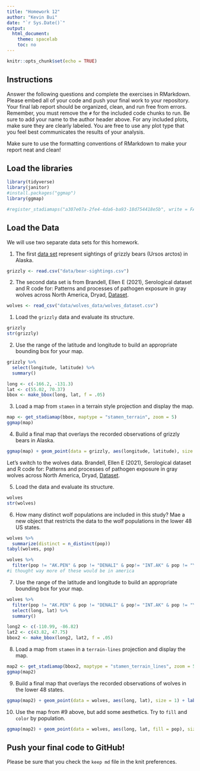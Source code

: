 ```yaml
---
title: "Homework 12"
author: "Kevin Bui"
date: "`r Sys.Date()`"
output:
  html_document:
    theme: spacelab
    toc: no
---
```


```r
knitr::opts_chunk$set(echo = TRUE)
```

## Instructions
Answer the following questions and complete the exercises in RMarkdown. Please embed all of your code and push your final work to your repository. Your final lab report should be organized, clean, and run free from errors. Remember, you must remove the `#` for the included code chunks to run. Be sure to add your name to the author header above. For any included plots, make sure they are clearly labeled. You are free to use any plot type that you feel best communicates the results of your analysis.  

Make sure to use the formatting conventions of RMarkdown to make your report neat and clean!  

## Load the libraries  
```r
library(tidyverse)
library(janitor)
#install.packages("ggmap")
library(ggmap)
``` 

```r
#register_stadiamaps("a307e07a-2fe4-4da6-ba93-18d754418e5b", write = FALSE)
```


## Load the Data
We will use two separate data sets for this homework.  

1. The first [data set](https://rcweb.dartmouth.edu/~f002d69/workshops/index_rspatial.html) represent sightings of grizzly bears (Ursos arctos) in Alaska.  

```r
grizzly <- read.csv("data/bear-sightings.csv")
```


2. The second data set is from Brandell, Ellen E (2021), Serological dataset and R code for: Patterns and processes of pathogen exposure in gray wolves across North America, Dryad, [Dataset](https://doi.org/10.5061/dryad.5hqbzkh51).  

```r
wolves <- read_csv("data/wolves_data/wolves_dataset.csv")
```


1. Load the `grizzly` data and evaluate its structure.  

```r
grizzly
str(grizzly)
```


2. Use the range of the latitude and longitude to build an appropriate bounding box for your map. 

```r
grizzly %>%
  select(longitude, latitude) %>%
  summary()
```

```r
long <- c(-166.2, -131.3) 
lat <- c(55.02, 70.37)
bbox <- make_bbox(long, lat, f = .05)
```


3. Load a map from `stamen` in a terrain style projection and display the map.  

```r
map <- get_stadiamap(bbox, maptype = "stamen_terrain", zoom = 5)
ggmap(map)
```


4. Build a final map that overlays the recorded observations of grizzly bears in Alaska.  

```r
ggmap(map) + geom_point(data = grizzly, aes(longitude, latitude), size = .4) + labs(title = "Grizzly Bear Sightings", x = "Longitude", y = "Latitude")
```


Let's switch to the wolves data. Brandell, Ellen E (2021), Serological dataset and R code for: Patterns and processes of pathogen exposure in gray wolves across North America, Dryad, [Dataset](https://doi.org/10.5061/dryad.5hqbzkh51).  

5. Load the data and evaluate its structure.  

```r
wolves
str(wolves)
```


6. How many distinct wolf populations are included in this study? Mae a new object that restricts the data to the wolf populations in the lower 48 US states.  

```r
wolves %>%
  summarize(distinct = n_distinct(pop))
tabyl(wolves, pop)
```

```r
wolves %>%
  filter(pop != "AK.PEN" & pop != "DENALI" & pop!= "INT.AK" & pop != "YUCH" & pop != "ELLES" & pop != "N.NWT" & pop!= "SS.NWT" & pop != "BC" & pop != "SE.AK" & pop != "BAN.JAS" & pop != "MEXICAN" & pop != "ONT")
#i thought way more of these would be in america
```


7. Use the range of the latitude and longitude to build an appropriate bounding box for your map. 

```r
wolves %>%
  filter(pop != "AK.PEN" & pop != "DENALI" & pop!= "INT.AK" & pop != "YUCH" & pop != "ELLES" & pop != "N.NWT" & pop!= "SS.NWT" & pop != "BC" & pop != "SE.AK" & pop != "BAN.JAS" & pop != "MEXICAN" & pop != "ONT") %>%
  select(long, lat) %>%
  summary()
```

```r
long2 <- c(-110.99, -86.82) 
lat2 <- c(43.82, 47.75)
bbox2 <- make_bbox(long2, lat2, f = .05)
```

8.  Load a map from `stamen` in a `terrain-lines` projection and display the map.  

```r
map2 <- get_stadiamap(bbox2, maptype = "stamen_terrain_lines", zoom = 5)
ggmap(map2)
```


9. Build a final map that overlays the recorded observations of wolves in the lower 48 states.  

```r
ggmap(map2) + geom_point(data = wolves, aes(long, lat), size = 1) + labs(title = "Wolf Sightings", x = "Longitude", y = "Latitude")
```


10. Use the map from #9 above, but add some aesthetics. Try to `fill` and `color` by population.  

```r
ggmap(map2) + geom_point(data = wolves, aes(long, lat, fill = pop), size = 1, color = "blue") + labs(title = "Wolf Sightings", x = "Longitude", y = "Latitude")
```


## Push your final code to GitHub!
Please be sure that you check the `keep md` file in the knit preferences. 